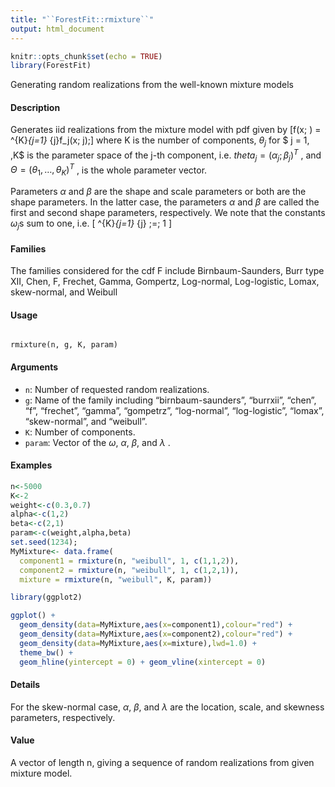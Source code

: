 ---
title: "``ForestFit::rmixture``"
output: html_document
---

```{r setup, include=FALSE}
knitr::opts_chunk$set(echo = TRUE)
library(ForestFit)
```

Generating random realizations from the well-known mixture models

#### Description

Generates iid realizations from the mixture model with pdf given by
\[f(x; \theta ) =  \sum^{K}_{j=1} \omega_{j}f_j(x; \theta j);\]
where K is the number of components, $\theta_j$ for $ j = 1, \ldots,K$ is the parameter space of the j-th component, i.e. $theta_j = (\alpha_j ; \beta_j)^T$ , and $\Theta  = (\theta_1, \ldots, \theta_K)^T$ , is the whole parameter vector. 

Parameters $\alpha$ and $\beta$ are the shape and scale parameters or both are the shape parameters. 
In the latter case, the parameters $\alpha$ and $\beta$ are called the first and second shape parameters, respectively. We note that the constants $\omega_{j}$s sum to one, i.e.
\[ \sum^{K}_{j=1} \omega_{j} \;=\; 1 \]

#### Families

The families considered for the cdf F include Birnbaum-Saunders, Burr type XII, Chen, F, Frechet, Gamma, Gompertz, Log-normal, Log-logistic, Lomax, skew-normal, and Weibull

#### Usage

<pre><code>
rmixture(n, g, K, param)
</code></pre>

#### Arguments

* ``n``: Number of requested random realizations.
* ``g``:  Name of the family including "birnbaum-saunders", "burrxii", "chen", "f", "frechet", "gamma", "gompetrz", "log-normal", "log-logistic", "lomax",
"skew-normal", and "weibull".
* `` K``:    Number of components.
* `` param ``:    Vector of the $\omega$, $\alpha$, $\beta$, and $\lambda$  .


#### Examples
```{r}

n<-5000
K<-2
weight<-c(0.3,0.7)
alpha<-c(1,2)
beta<-c(2,1)
param<-c(weight,alpha,beta)
set.seed(1234); 
MyMixture<- data.frame(
  component1 = rmixture(n, "weibull", 1, c(1,1,2)),
  component2 = rmixture(n, "weibull", 1, c(1,2,1)),
  mixture = rmixture(n, "weibull", K, param))
```

```{r}

library(ggplot2)

ggplot() + 
  geom_density(data=MyMixture,aes(x=component1),colour="red") + 
  geom_density(data=MyMixture,aes(x=component2),colour="red") + 
  geom_density(data=MyMixture,aes(x=mixture),lwd=1.0) + 
  theme_bw() + 
  geom_hline(yintercept = 0) + geom_vline(xintercept = 0)

```

#### Details

For the skew-normal case, $\alpha$, $\beta$, and $\lambda$  are the location, scale, and skewness parameters, respectively.


#### Value

A vector of length n, giving a sequence of random realizations from given mixture model.